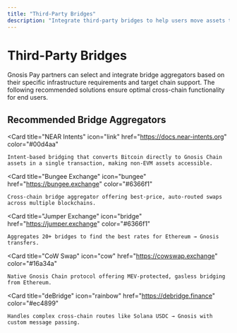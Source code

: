 ```yaml
---
title: "Third-Party Bridges"
description: "Integrate third-party bridges to help users move assets to and from Gnosis Chain for your Gnosis Pay integration."
---
```

# Third-Party Bridges

Gnosis Pay partners can select and integrate bridge aggregators based on their specific infrastructure requirements and target chain support. The following recommended solutions ensure optimal cross-chain functionality for end users.


## Recommended Bridge Aggregators

<CardGroup cols={2}>

  <Card
    title="NEAR Intents"
    icon="link"
    href="https://docs.near-intents.org"
    color="#00d4aa"
  >
    Intent-based bridging that converts Bitcoin directly to Gnosis Chain assets in a single transaction, making non-EVM assets accessible.
  </Card>

  <Card
    title="Bungee Exchange"
    icon="bungee"
    href="https://bungee.exchange"
    color="#6366f1"
  >
    Cross-chain bridge aggregator offering best-price, auto-routed swaps across multiple blockchains.
  </Card>

  <Card
    title="Jumper Exchange"
    icon="bridge"
    href="https://jumper.exchange"
    color="#6366f1"
  >
    Aggregates 20+ bridges to find the best rates for Ethereum → Gnosis transfers.
  </Card>

  <Card
    title="CoW Swap"
    icon="cow"
    href="https://cowswap.exchange"
    color="#16a34a"
  >
    Native Gnosis Chain protocol offering MEV-protected, gasless bridging from Ethereum.
  </Card>

  <Card
    title="deBridge"
    icon="rainbow"
    href="https://debridge.finance"
    color="#ec4899"
  >
    Handles complex cross-chain routes like Solana USDC → Gnosis with custom message passing.
  </Card>

</CardGroup>

